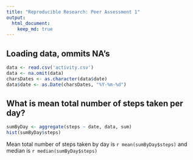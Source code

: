 ```yaml
---
title: "Reproducible Research: Peer Assessment 1"
output: 
  html_document:
    keep_md: true
---
```


## Loading data, ommits NA's
```r
data <- read.csv('activity.csv')
data <- na.omit(data)
charsDates <- as.character(data$date)
data$date <- as.Date(charsDates, "%Y-%m-%d")
```

## What is mean total number of steps taken per day?
```r
sumByDay <- aggregate(steps ~ date, data, sum)
hist(sumByDay$steps)
```
Mean total number of steps taken by day is `r mean(sumByDay$steps)` and median is `r median(sumByDay$steps)` 
